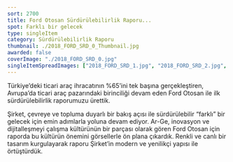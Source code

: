 ```yaml
---
sort: 2700
title: Ford Otosan Sürdürülebilirlik Raporu...
spot: Farklı bir gelecek
type: singleItem
category: Sürdürülebilirlik Raporu
thumbnail: ./2018_FORD_SRD_0_Thumbnail.jpg
awarded: false
coverImage: "./2018_FORD_SRD_0.jpg"
singleItemSpreadImages: ["2018_FORD_SRD_1.jpg", "2018_FORD_SRD_2.jpg", "2018_FORD_SRD_3.jpg"]
---
```


Türkiye’deki ticari araç ihracatının %65’ini tek başına gerçekleştiren, Avrupa’da ticari araç pazarındaki birinciliği devam eden Ford Otosan ile ilk sürdürülebilirlik raporumuzu ürettik.

Şirket, çevreye ve topluma duyarlı bir bakış açısı ile sürdürülebilir “farklı” bir gelecek için emin adımlarla yoluna devam ediyor. Ar-Ge, inovasyon ve dijitalleşmeyi çalışma kültürünün bir parçası olarak gören Ford Otosan için raporda bu kültürün önemini görsellerle ön plana çıkardık. Renkli ve canlı bir tasarım kurgulayarak raporu Şirket’in modern ve yenilikçi yapısı ile örtüştürdük.
